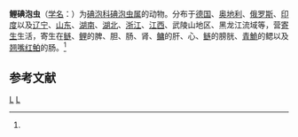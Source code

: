 {{Speciesbox
| genus = Myxobolus
| species = cyprini
| authority = (Doflein, 1898)<ref name='id9421'>{{cite web| url =http://www.bioinfo.cn/db05/BjdwSpecies.php?action=view&id=9421| title =鲤碘泡虫| work =《中国动物物种编目数据库》| publisher =中国科学院微生物研究所| author =中国科学院动物研究所| accessdate =2009-04-16| deadurl =yes| archiveurl =https://web.archive.org/web/20160305042938/http://www.bioinfo.cn/db05/BjdwSpecies.php?action=view&id=9421| archivedate =2016-03-05}}</ref>
}}

'''鲤碘泡虫'''（[[学名|学名]]：{{lang|la|''Myxobolus cyprini''}}）为[[碘泡科|碘泡科]][[碘泡虫属|碘泡虫属]]的动物。分布于[[德国|德国]]、[[奥地利|奥地利]]、[[俄罗斯|俄罗斯]]、[[印度|印度]]以及[[辽宁|辽宁]]、[[山东|山东]]、[[湖南|湖南]]、[[湖北|湖北]]、[[浙江|浙江]]、[[江西|江西]]、武陵山地区、黑龙江流域等，营[[寄生|寄生]]生活，寄生在[[鲢|鲢]]、[[鲤|鲤]]的脾、胆、肠、肾、[[鳙|鳙]]的肝、心、[[鲢|鲢]]的膀胱、[[青鮠|青鮠]]的鳃以及[[翘嘴红鲌|翘嘴红鲌]]的肠。<ref name='id9421'/>

== 参考文献 ==
{{reflist}}

{{Taxonbar}}

[[Category:1898年描述的动物|L]]
[[Category:碘泡虫属|L]]


{{Cnidarian-stub}}